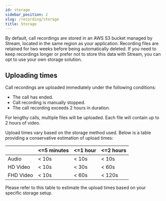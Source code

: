 ```yaml
---
id: storage
sidebar_position: 2
slug: /recording/storage
title: Storage
---
```



By default, call recordings are stored in an AWS S3 bucket managed by Stream, located in the same region as your application.
Recording files are retained for two weeks before being automatically deleted.
If you need to keep recordings longer or prefer not to store this data with Stream, you can opt to use your own storage solution.

<Storage />

## Uploading times

Call recordings are uploaded immediately under the following conditions:

- The call has ended.
- Call recording is manually stopped.
- The call recording exceeds 2 hours in duration.

For lengthy calls, multiple files will be uploaded. Each file will contain up to 2 hours of video.

Upload times vary based on the storage method used. Below is a table providing a conservative estimation of upload times:

|           | <=5 minutes | <=1 hour | <=2 hours |
|-----------|-------------|----------|-----------|
| Audio     | < 10s       | < 10s    | < 10s     |
| HD Video  | < 10s       | < 30s    | < 60s     |
| FHD Video | < 10s       | < 60s    | < 120s    |

Please refer to this table to estimate the upload times based on your specific storage setup.
